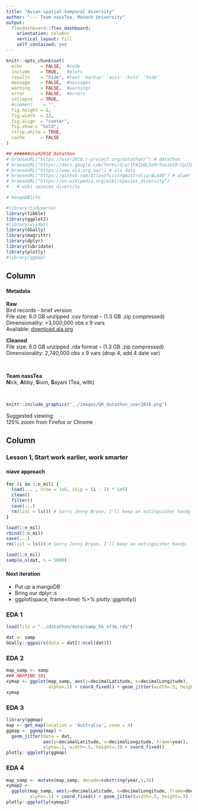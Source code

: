 ```yaml
---
title: "Avian spatial temporal diversity"
author: "--- Team nassTea, Monash University"
output: 
  flexdashboard::flex_dashboard:
    orientation: columns
    vertical_layout: fill
    self_contained: yes
---
```


```r
knitr::opts_chunk$set(
  echo       = FALSE,  #code
  include    = TRUE,   #plots
  results    = "hide", #text 'markup' 'asis' 'hold' 'hide' 
  message    = FALSE,  #messages
  warning    = FALSE,  #warnings
  error      = FALSE,  #errors
  collapse   = TRUE,
  #comment    = "",
  fig.height = 8,
  fig.width  = 12,
  fig.align  = "center",
  fig.show = "hold",
  strip.white = TRUE,
  cache      = FALSE
)

## ######UseR2018 Datathon
# browseURL("https://user2018.r-project.org/datathon/") # datathon
# browseURL("https://docs.google.com/forms/d/e/1FAIpQLSe9r5xwi6I0-CpJIDcGBatKmM3UX2IjC7_zlj1_4p42txMGZw/viewform") #submission form
# browseURL("https://www.ala.org.au/") # ala data
# browseURL("https://github.com/AtlasOfLivingAustralia/ALA4R") # ala4r package
# browseURL("https://en.wikipedia.org/wiki/Species_diversity") 
#   # wiki spieces diversity

# mangoDBlite

#library(tidyverse)
library(tibble)
library(ggplot2)
#library(visdat)
library(GGally)
library(magrittr)
library(dplyr)
library(lubridate)
library(plotly)
#library(ggmap)
```


Column {data-width=350}
-----------------------------------------------------------------------

#### Metadata

**Raw**  
Bird records - brief version  
File size: 6.0 GB unzipped .csv format -- (1.3 GB .zip compressed)  
Dimensionality: >3,000,000 obs x 9 vars  
Available: [download.ala.org](https://downloads.ala.org.au/?offset=10&max=10)  

**Cleaned**  
File size: 6.0 GB unzipped .rda format -- (1.3 GB .zip compressed)  
Dimensionality: 2,740,000 obs x 9 vars (drop 4, add 4 date var)

&nbsp;  

**Team nassTea**  
**N**ick, **A**bby, **S**ium, **S**ayani (Tea, with)  

&nbsp;  


```r
knitr::include_graphics("../images/QR_datathon_user2018.png")
```

Suggested viewing:  
125% zoom from Firefox or Chrome


Column {.tabset}
-----------------------------------------------------------------------

### Lesson 1, Start work earlier, work smarter

#### niave approach

```r
for (i in 1:n_mil) {
  load(... , nrow = 1e6, skip = (i - 1) * 1e6)
  clean()
  filter()
  save(...)
  rm(list = ls()) # Sorry Jenny Bryan, I'll keep an extinguisher handy.
}

load(1:n_mil)
rbind(1:n_mil)
save(...)
rm(list = ls()) # Sorry Jenny Bryan, I'll keep an extinguisher handy.

load(1:n_mil)
sample_n(dat, n = 5000)
```


#### Next iteration

- Put up a mangoDB
- Bring our dplyr::s
- ggplot(space, frame=time) %>% plotly::ggplotly()


### EDA 1

```r
load(file = "../datathon/data/samp_5k_of3m.rda")

dat <- samp
GGally::ggpairs(data = dat[3:ncol(dat)])
```


### EDA 2

```r
map_samp <- samp
### MAPPING 101
xymap <- ggplot(map_samp, aes(y=decimalLatitude, x=decimalLongitude),
                alpha=.1) + coord_fixed() + geom_jitter(width=.5, height=.3)+ theme_minimal()
xymap
```


### EDA 3

```r
library(ggmap)
map <- get_map(location = 'Australia', zoom = 4)
ggmap <- ggmap(map) + 
  geom_jitter(data = dat, 
              aes(y=decimalLatitude, x=decimalLongitude, frame=year), 
              alpha=.1, width=.5, height=.3) + coord_fixed() 
plotly::ggplotly(ggmap)
```

### EDA 4

```r
map_samp <- mutate(map_samp, decade=substring(year,1,3))
xymap2 <- 
  ggplot(map_samp, aes(y=decimalLatitude, x=decimalLongitude, frame=decade),
         alpha=.1) + coord_fixed() + geom_jitter(width=.5, height=.3) + theme_minimal()
plotly::ggplotly(xymap2)
```


